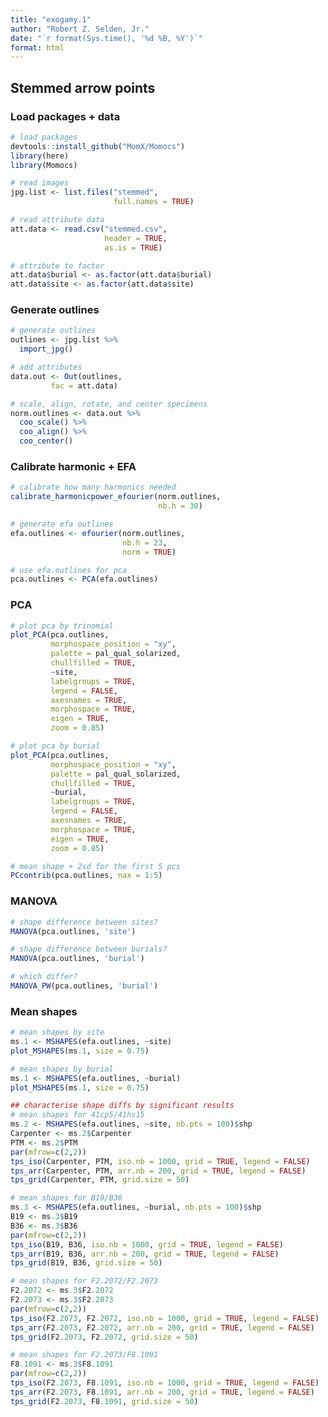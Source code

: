 ```yaml
---
title: "exogamy.1"
author: "Robert Z. Selden, Jr."
date: "`r format(Sys.time(), '%d %B, %Y')`"
format: html
---
```


## Stemmed arrow points

### Load packages + data

```r
# load packages
devtools::install_github("MomX/Momocs")
library(here)
library(Momocs)

# read images
jpg.list <- list.files("stemmed", 
                       full.names = TRUE)

# read attribute data
att.data <- read.csv("stemmed.csv", 
                     header = TRUE, 
                     as.is = TRUE)

# attribute to factor
att.data$burial <- as.factor(att.data$burial)
att.data$site <- as.factor(att.data$site)
```

### Generate outlines

```r
# generate outlines
outlines <- jpg.list %>%
  import_jpg()

# add attributes
data.out <- Out(outlines, 
         fac = att.data)

# scale, align, rotate, and center specimens
norm.outlines <- data.out %>% 
  coo_scale() %>%
  coo_align() %>% 
  coo_center()
```

### Calibrate harmonic + EFA

```r
# calibrate how many harmonics needed
calibrate_harmonicpower_efourier(norm.outlines, 
                                 nb.h = 30)

# generate efa outlines
efa.outlines <- efourier(norm.outlines, 
                         nb.h = 23,
                         norm = TRUE)

# use efa.outlines for pca
pca.outlines <- PCA(efa.outlines)
```

### PCA

```r
# plot pca by trinomial
plot_PCA(pca.outlines, 
         morphospace_position = "xy",
         palette = pal_qual_solarized,
         chullfilled = TRUE,
         ~site,
         labelgroups = TRUE,
         legend = FALSE,
         axesnames = TRUE,
         morphospace = TRUE,
         eigen = TRUE,
         zoom = 0.85)

# plot pca by burial
plot_PCA(pca.outlines, 
         morphospace_position = "xy",
         palette = pal_qual_solarized,
         chullfilled = TRUE,
         ~burial,
         labelgroups = TRUE,
         legend = FALSE,
         axesnames = TRUE,
         morphospace = TRUE,
         eigen = TRUE,
         zoom = 0.85)

# mean shape + 2sd for the first 5 pcs
PCcontrib(pca.outlines, nax = 1:5)
```

### MANOVA

```r
# shape difference between sites?
MANOVA(pca.outlines, 'site')

# shape difference between burials?
MANOVA(pca.outlines, 'burial')

# which differ?
MANOVA_PW(pca.outlines, 'burial')
```

### Mean shapes

```r
# mean shapes by site
ms.1 <- MSHAPES(efa.outlines, ~site)
plot_MSHAPES(ms.1, size = 0.75)

# mean shapes by burial
ms.1 <- MSHAPES(efa.outlines, ~burial)
plot_MSHAPES(ms.1, size = 0.75)

## characterise shape diffs by significant results
# mean shapes for 41cp5/41hs15
ms.2 <- MSHAPES(efa.outlines, ~site, nb.pts = 100)$shp
Carpenter <- ms.2$Carpenter
PTM <- ms.2$PTM
par(mfrow=c(2,2))
tps_iso(Carpenter, PTM, iso.nb = 1000, grid = TRUE, legend = FALSE)
tps_arr(Carpenter, PTM, arr.nb = 200, grid = TRUE, legend = FALSE)
tps_grid(Carpenter, PTM, grid.size = 50)

# mean shapes for B19/B36
ms.3 <- MSHAPES(efa.outlines, ~burial, nb.pts = 100)$shp
B19 <- ms.3$B19
B36 <- ms.3$B36
par(mfrow=c(2,2))
tps_iso(B19, B36, iso.nb = 1000, grid = TRUE, legend = FALSE)
tps_arr(B19, B36, arr.nb = 200, grid = TRUE, legend = FALSE)
tps_grid(B19, B36, grid.size = 50)

# mean shapes for F2.2072/F2.2073
F2.2072 <- ms.3$F2.2072
F2.2073 <- ms.3$F2.2073
par(mfrow=c(2,2))
tps_iso(F2.2073, F2.2072, iso.nb = 1000, grid = TRUE, legend = FALSE)
tps_arr(F2.2073, F2.2072, arr.nb = 200, grid = TRUE, legend = FALSE)
tps_grid(F2.2073, F2.2072, grid.size = 50)

# mean shapes for F2.2073/F8.1091
F8.1091 <- ms.3$F8.1091
par(mfrow=c(2,2))
tps_iso(F2.2073, F8.1091, iso.nb = 1000, grid = TRUE, legend = FALSE)
tps_arr(F2.2073, F8.1091, arr.nb = 200, grid = TRUE, legend = FALSE)
tps_grid(F2.2073, F8.1091, grid.size = 50)
```
